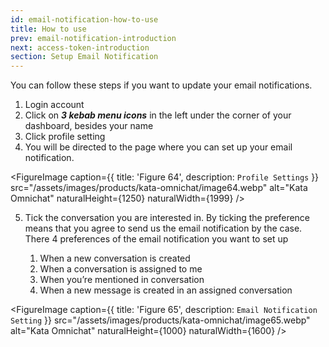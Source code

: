 ```yaml
---
id: email-notification-how-to-use
title: How to use
prev: email-notification-introduction
next: access-token-introduction
section: Setup Email Notification
---
```


You can follow these steps if you want to update your email notifications.

1. Login account
2. Click on **_3 kebab menu icons_** in the left under the corner of your dashboard, besides your name
3. Click profile setting
4. You will be directed to the page where you can set up your email notification.

<FigureImage
  caption={{ title: 'Figure 64', description: `Profile Settings` }}
  src="/assets/images/products/kata-omnichat/image64.webp"
  alt="Kata Omnichat"
  naturalHeight={1250}
  naturalWidth={1999}
/>

5. Tick the conversation you are interested in. By ticking the preference means that you agree to send us the email notification by the case. There 4 preferences of the email notification you want to set up

   1. When a new conversation is created
   2. When a conversation is assigned to me
   3. When you’re mentioned in conversation
   4. When a new message is created in an assigned conversation

<FigureImage
  caption={{ title: 'Figure 65', description: `Email Notification Setting` }}
  src="/assets/images/products/kata-omnichat/image65.webp"
  alt="Kata Omnichat"
  naturalHeight={1000}
  naturalWidth={1600}
/>
